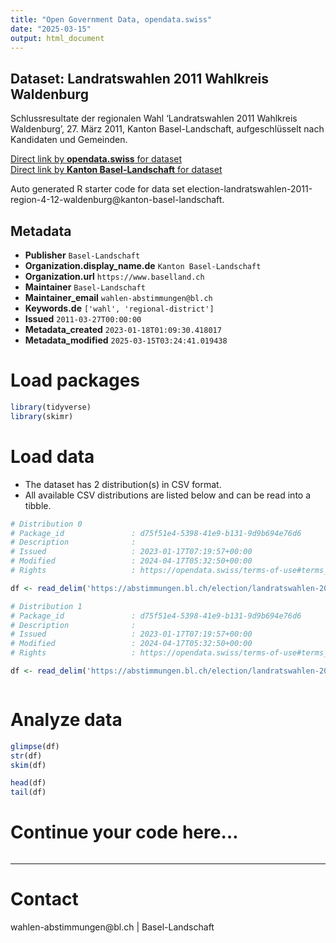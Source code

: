 ```yaml
---
title: "Open Government Data, opendata.swiss"
date: "2025-03-15"
output: html_document
---
```


## Dataset: Landratswahlen 2011 Wahlkreis Waldenburg

Schlussresultate der regionalen Wahl 'Landratswahlen 2011 Wahlkreis Waldenburg', 27. März 2011, Kanton Basel-Landschaft, aufgeschlüsselt nach Kandidaten und Gemeinden.

[Direct link by **opendata.swiss** for dataset](https://opendata.swiss/de/dataset/landratswahlen-2011-wahlkreis-waldenburg)<br>
[Direct link by **Kanton Basel-Landschaft** for dataset](https://abstimmungen.bl.ch/election/landratswahlen-2011-region-4-12-waldenburg/data)

Auto generated R starter code for data set election-landratswahlen-2011-region-4-12-waldenburg@kanton-basel-landschaft.

## Metadata

- **Publisher** `Basel-Landschaft`
- **Organization.display_name.de** `Kanton Basel-Landschaft`
- **Organization.url** `https://www.baselland.ch`
- **Maintainer** `Basel-Landschaft`
- **Maintainer_email** `wahlen-abstimmungen@bl.ch`
- **Keywords.de** `['wahl', 'regional-district']`
- **Issued** `2011-03-27T00:00:00`
- **Metadata_created** `2023-01-18T01:09:30.418017`
- **Metadata_modified** `2025-03-15T03:24:41.019438`


# Load packages

```r

library(tidyverse)
library(skimr)

```

# Load data

-   The dataset has 2 distribution(s) in CSV format.
-   All available CSV distributions are listed below and can be read into a tibble.

```r

# Distribution 0
# Package_id               : d75f51e4-5398-41e9-b131-9d9b694e76d6
# Description              : 
# Issued                   : 2023-01-17T07:19:57+00:00
# Modified                 : 2024-04-17T05:32:50+00:00
# Rights                   : https://opendata.swiss/terms-of-use#terms_by

df <- read_delim('https://abstimmungen.bl.ch/election/landratswahlen-2011-region-4-12-waldenburg/data-parties-csv')

# Distribution 1
# Package_id               : d75f51e4-5398-41e9-b131-9d9b694e76d6
# Description              : 
# Issued                   : 2023-01-17T07:19:57+00:00
# Modified                 : 2024-04-17T05:32:50+00:00
# Rights                   : https://opendata.swiss/terms-of-use#terms_by

df <- read_delim('https://abstimmungen.bl.ch/election/landratswahlen-2011-region-4-12-waldenburg/data-csv')



```

# Analyze data

```r

glimpse(df)
str(df)
skim(df)

head(df)
tail(df)

```

# Continue your code here...

```r

```

------------------------------------------------------------------------

# Contact

wahlen-abstimmungen@bl.ch | Basel-Landschaft
